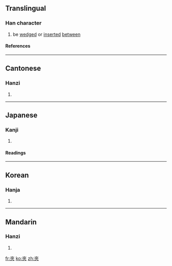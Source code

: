 {{see|夹}}

==Translingual==
===Han character===
{{Han char|rn=37|rad=大|as=04|sn=7|four=4003<sub>8</sub>|canj=大人人 (KOO)}}
# be [[wedge]]d or [[insert]]ed [[between]]
====References====
{{Han ref|kx=0250.100|dkj=05867|dj=0509.200|hdz=10529.180|uh=593E|ud=22846|bh=A7A8|bd=42920}}
----
==Cantonese==
===Hanzi===
{{yue-hanzi|jyut=|y=gaap3}}
# {{defn|Cantonese}}
----
==Japanese==
===Kanji===
{{ja-kanji|grade=|rs=大04}}
# {{defn|Japanese}} 
====Readings====
{{ja-readings|on=[[こう]] (kō), [[きょう]] (kyō)|kun=[[はさむ]] (hasamu)}}
----
==Korean==
===Hanja===
{{ko-hanja|hangeul=협|rv=hyeop|mr=hyŏp}}
# {{defn|Korean}}
----
==Mandarin==
===Hanzi===
{{cmn-hanzi|sim=夹|pin=[[jiā]] ([[jia1]])|wg=chia<sup>1</sup>}}
# {{defn|Mandarin}}

[[fr:夾]]
[[ko:夾]]
[[zh:夾]]